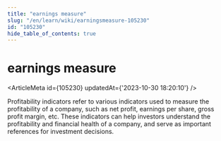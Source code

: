 ```yaml
---
title: "earnings measure"
slug: "/en/learn/wiki/earningsmeasure-105230"
id: "105230"
hide_table_of_contents: true
---
```



# earnings measure

<ArticleMeta id={105230} updatedAt={'2023-10-30 18:20:10'} />
<div className='border-solid border-b border-t-0 my-4 border-[var(--ifm-color-gray-300)]' />

Profitability indicators refer to various indicators used to measure the profitability of a company, such as net profit, earnings per share, gross profit margin, etc. These indicators can help investors understand the profitability and financial health of a company, and serve as important references for investment decisions.
